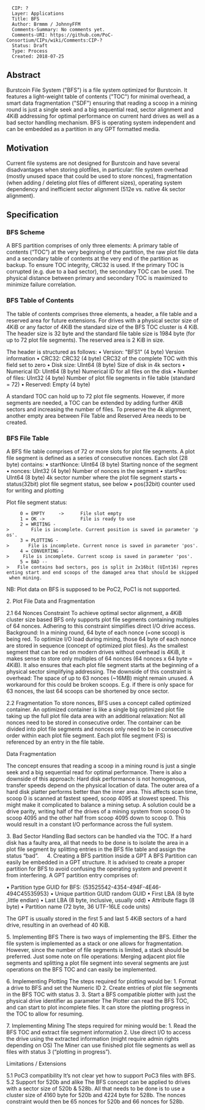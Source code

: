 <pre>
  CIP: ?
  Layer: Applications
  Title: BFS
  Author: Brmmm / JohnnyFFM
  Comments-Summary: No comments yet.
  Comments-URI: https://github.com/PoC-Consortium/CIPs/wiki/Comments:CIP-?
  Status: Draft
  Type: Process
  Created: 2018-07-25
</pre>

==Abstract==
Burstcoin File System ("BFS") is a file system optimized for Burstcoin. It features a light-weight table of contents ("TOC") for minimal overhead, a smart data fragmentation ("SDF") ensuring that reading a scoop in a mining round is just a single seek and a big sequential read, sector alignment and 4KiB addressing for optimal performance on current hard drives as well as a bad sector handling mechanism. BFS is operating system independent and can be embedded as a partition in any GPT formatted media. 

==Motivation==
Current file systems are not designed for Burstcoin and have several disadvantages when storing plotfiles, in particular:
file system overhead (mostly unused space that could be used to store nonces), fragmentation (when adding / deleting plot files of different sizes), operating system dependency and inefficient sector alignment (512e vs. native 4k sector alignment).

==Specification==

===BFS Scheme===
A BFS partition comprises of only three elements: A primary table of contents (“TOC”) at the very beginning of the partition, the raw plot file data and a secondary table of contents at the very end of the partition as backup. To ensure TOC integrity, CRC32 is used. If the primary TOC is corrupted (e.g. due to a bad sector), the secondary TOC can be used. The physical distance between primary and secondary TOC is maximized to minimize failure correlation.

===BFS Table of Contents===
The table of contents comprises three elements, a header, a file table and a reserved area for future extensions. For drives with a physical sector size of 4KiB or any factor of 4KiB the standard size of the BFS TOC cluster is 4 KiB. The header size is 32 byte and the standard file table size is 1984 byte (for up to 72 plot file segments). The reserved area is 2 KiB in size. 

The header is structured as follows:
•	Version: "BFS1" (4 byte)		Version information
•	CRC32: CRC32 (4 byte)			CRC32 of the complete TOC with this field set to zero 
•	Disk size: UInt64 (8 byte)		Size of disk in 4k sectors
•	Numerical ID: UInt64 (8 byte) 		Numerical ID for all files on the disk
•	Number of files: UInt32 (4 byte)		Number of plot file segments in file table (standard = 72)
•	Reserved: Empty (4 byte)

A standard TOC can hold up to 72 plot file segments. However, if more segments are needed, a TOC can be extended by adding further 4KiB sectors and increasing the number of files. To preserve the 4k alignment, another empty area between File Table and Reserved Area needs to be created. 


===BFS File Table===

A BFS file table comprises of 72 or more slots for plot file segments. A plot file segment is defined as a series of consecutive nonces. 
Each slot (28 byte) contains: 
•	startNonce: UInt64 (8 byte)		Starting nonce of the segment
•	nonces: UInt32 (4 byte)			Number of nonces in the segment
•	startPos: UInt64 (8 byte)		4k sector number where the plot file segment starts  
•	status(32bit) 				plot file segment status, see below
•	pos(32bit)				counter used for writing and plotting

Plot file segment status:
      0 = EMPTY 	-> 		File slot empty
      1 = OK -> 			File is ready to use
      2 = WRITING -> 		File is incomplete. Current position is saved in parameter 'pos'.
      3 = PLOTTING -> 		File is incomplete. Current nonce is saved in parameter 'pos'.
      4 = CONVERTING -> 	File is incomplete. Current scoop is saved in parameter 'pos'.
      5 = BAD --> 	File contains bad sectors, pos is split in 2x16bit (UInt16) representing start and end scoops of the damaged area that should be skipped when mining.
NB: Plot data on BFS is supposed to be PoC2, PoC1 is not supported.

2.	Plot File Data and Fragmentation

2.1	64 Nonces Constraint
To achieve optimal sector alignment, a 4KiB cluster size based BFS only supports plot file segments containing multiples of 64 nonces. Adhering to this constraint simplifies direct I/O drive access.
Background: In a mining round, 64 byte of each nonce (=one scoop) is being red. To optimize I/O load during mining, those 64 byte of each nonce are stored in sequence (concept of optimized plot files). As the smallest segment that can be red on modern drives without overhead is 4KiB, it makes sense to store only multiples of 64 nonces (64 nonces x 64 byte = 4KiB). It also ensures that each plot file segment starts at the beginning of a physical sector simplifying addressing.  
The downside of this constraint is overhead: The space of up to 63 nonces (~16MB) might remain unused. A workaround for this could be broken scoops. E.g. if there is only space for 63 nonces, the last 64 scoops can be shortened by once sector. 

2.2	Fragmentation 
To store nonces, BFS uses a concept called optimized container. An optimized container is like a single big optimized plot file taking up the full plot file data area with an additional relaxation: Not all nonces need to be stored in consecutive order. The container can be divided into plot file segments and nonces only need to be in consecutive order within each plot file segment. Each plot file segment (FS) is referenced by an entry in the file table. 




Data Fragmentation

The concept ensures that reading a scoop in a mining round is just a single seek and a big sequential read for optimal performance.
There is also a downside of this approach: Hard disk performance is not homogenous, transfer speeds depend on the physical location of data. The outer area of a hard disk platter performs better than the inner area. This affects scan time, scoop 0 is scanned at fastest speed, scoop 4095 at slowest speed. This might make it complicated to balance a mining setup. A solution could be a drive parity, writing half of the drives of a mining system from scoop 0 to scoop 4095 and the other half from scoop 4095 down to scoop 0. This would result in a constant I/O performance across the full system. 

3.	Bad Sector Handling
Bad sectors can be handled via the TOC. If a hard disk has a faulty area, all that needs to be done is to isolate the area in a plot file segment by splitting entries in the BFS file table and assign the status “bad”. 
 
4.	Creating a BFS partition inside a GPT
A BFS Partition can easily be embedded in a GPT structure. It is advised to create a proper partition for BFS to avoid confusing the operating system and prevent it from interfering. A GPT partition entry comprises of:

•	Partition type GUID 		for BFS:  {53525542-4354-494F-4E46-494C45535953} 
•	Unique partition GUID		random GUID
•	First LBA			(8 byte ,little endian) 
•	Last LBA 			(8 byte, inclusive, usually odd) 
•	Attribute flags			(8 byte)
•	Partition name			(72 byte, 36 UTF-16LE code units)

The GPT is usually stored in the first 5 and last 5 4KiB sectors of a hard drive, resulting in an overhead of 40 KiB. 

5.	Implementing BFS
There is two ways of implementing the BFS. Either the file system is implemented as a stack or one allows for fragmentation. However, since the number of file segments is limited, a stack should be preferred. 
Just some note on file operations: 
Merging adjacent plot file segments and splitting a plot file segment into several segments are just operations on the BFS TOC and can easily be implemented. 

6.	Implementing Plotting
The steps required for plotting would be:
1.	Format a drive to BFS and set the Numeric ID
2.	Create entries of plot file segments in the BFS TOC with status 3.
3.	Start a BFS compatible plotter with just the physical drive identifier as parameter
The Plotter can read the BFS TOC, and can start to plot incomplete files. It can store the plotting progress in the TOC to allow for resuming. 


7.	Implementing Mining
The steps required for mining would be:
1.	Read the BFS TOC and extract file segment information
2.	Use direct I/O to access the drive using the extracted information (might require admin rights depending on OS)
The Miner can use finished plot file segments as well as files with status 3 (“plotting in progress”). 
 
Limitations / Extensions

5.1	PoC3 compatibility
It’s not clear yet how to support PoC3 files with BFS. 
5.2	Support for 520b and alike
The BFS concept can be applied to drives with a sector size of 520b & 528b. All that needs to be done is to use a cluster size of 4160 byte for 520b and 4224 byte for 528b. The nonces constraint would then be 65 nonces for 520b and 66 nonces for 528b.


